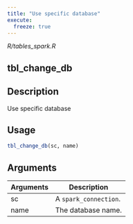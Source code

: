 ```yaml
---
title: "Use specific database"
execute:
  freeze: true
---
```


*R/tables_spark.R*

## tbl_change_db

## Description
Use specific database 


## Usage
```r
tbl_change_db(sc, name) 
```

## Arguments
|Arguments|Description|
|---|---|
| sc | A `spark_connection`. |
| name | The database name. |







